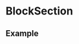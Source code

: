
# BlockSection

<Props of={BlockSection} />

<Playground>
  <BlockSection
    title='empty.list.message.domains.section1.title'
    message='empty.list.message.domains.section1.message'
    button='empty.list.message.domains.section.button'
    url='https://images.assets-landingi.com/images/empty-pages/Fonts/fonts_empty_section1.png'
  />
</Playground>

## Example

<Playground>
  <BlockSection
    title='empty.list.message.domains.section1.title'
    message='empty.list.message.domains.section1.message'
    button='empty.list.message.domains.section.button'
    url='https://images.assets-landingi.com/images/empty-pages/Domains/domain_empty_section1.png'
    reverse
  />
  <Spacer space='big' />
  <BlockSection
    title='empty.list.message.domains.section2.title'
    message='empty.list.message.domains.section2.message'
    button='empty.list.message.domains.section.button'
    url='https://images.assets-landingi.com/images/empty-pages/Domains/domain_empty_section2.png'
  />
  <Spacer space='big' />
  <BlockSection
    title='empty.list.message.domains.section3.title'
    message='empty.list.message.domains.section3.message'
    button='empty.list.message.domains.section.button'
    url='https://images.assets-landingi.com/images/empty-pages/Domains/domain_empty_section3.png'
    reverse
  />
  <Spacer space='big' />
</Playground>

